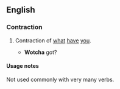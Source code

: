 ==English==
===Contraction===
{{en-cont}}
# {{slang|Eye dialect}} Contraction of [[what]] [[have]] [[you]]. 
#* '''Wotcha''' got?

====Usage notes====
Not used commonly with very many verbs.